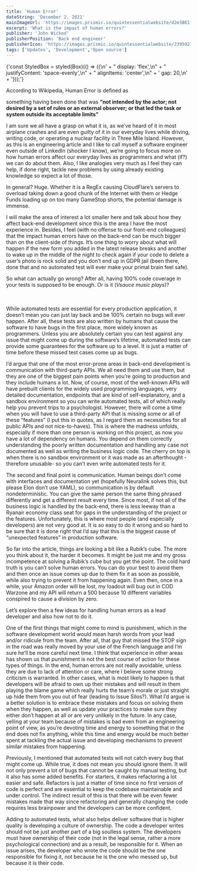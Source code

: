```yaml
---
title: 'Human Error'
dateString: 'December 2, 2021'
mainImageUrl: 'https://images.prismic.io/quintessentialwebsite/d2e3861f-b00a-4d00-938a-b22dfe9978dd_FB+LD.png?auto=format%2Ccompress&fit=max&q=50&w=1700&h=956'
excerpt: 'What is the impact of human errors?'
publisher: 'John Wicked'
publisherPosition: 'Back end engineer'
publisherIcon: 'https://images.prismic.io/quintessentialwebsite/2395921e-1b1b-4154-9e33-44970ae03d32_1_yFBGWR50zTc9S4PreOh6fw+%281%29.jpeg?auto=format%2Ccompress&fit=max&q=50'
tags: ['Updates', 'Development','Open source']
---
```

<BlogHeaderComponent
  title={title}
  dateString={dateString}
  mainImageUrl={mainImageUrl}
  publisher={publisher}
  publisherIcon={publisherIcon}
  publisherPosition={publisherPosition}
/>

<BlogHighlighter>
        {'const StyledBox = styled(Box)(() => ({\n' +
                  "  display: 'flex',\n" +
                  "  justifyContent: 'space-evenly',\n" +
                  "  alignItems: 'center',\n" +
                  '  gap: 20,\n' +
                  '}));'}
</BlogHighlighter>
  <p>
According to Wikipedia, Human Error is defined as

something having been done that was <strong>“not intended by the actor; not desired by a set
 of rules or an external observer; or that led the task or system outside its acceptable limits”</strong>

I am sure we all have a grasp on what it is, as we’ve heard of it in most airplane crashes and are even guilty of it in our everyday lives while driving, writing code, or operating a nuclear facility in Three Mile Island. However, as this is an engineering article and I like to call myself a software engineer even outside of LinkedIn (shocker I know), we’re going to focus more on how human errors affect our everyday lives as programmers and what (if?) we can do about them. Also, I like analogies very much as I feel they can help, if done right, tackle new problems by using already existing knowledge so expect a lot of those.
  </p>
<SectionItemComponent topic='What is the impact of human errors?'>
<p>
In general? Huge. Whether it is a RegEx causing CloudFlare’s servers to overload taking down a good chunk of the Internet with them or Hedge Funds loading up on too many GameStop shorts, the potential damage is immense.

I will make the area of interest a lot smaller here and talk about how they affect back-end development since this is the area I have the most experience in. Besides, I feel (with no offense to our front-end colleagues) that the impact human errors have on the back-end can be much bigger than on the client-side of things. It’s one thing to worry about what will happen if the new form you added in the latest release breaks and another to wake up in the middle of the night to check again if your code to delete a user’s photo is rock solid and you don’t end up in GDPR jail (been there, done that and no automated test will ever make your primal brain feel safe).

So what can actually go wrong? After all, having 100% code coverage in your tests is supposed to be enough. Or is it (*Vsauce music plays*)?

</p>
<BlogImageContainer maxWidth={'800px'} subTitle={'Automated tests are essential but can’t guarantee everything always works'} src={"https://prismic-io.s3.amazonaws.com/quintessentialwebsite/69412402-6813-4ad9-ba80-4a74f7a8db22_4xrnk8+2.jpg"} />
<br/><br/>
While automated tests are essential for every production application, it doesn’t mean you can just lay back and be 100% certain no bugs will ever happen. After all, these tests are also written by humans that cause the software to have bugs in the first place, more widely known as programmers. Unless you are absolutely certain you can test against any issue that might come up during the software’s lifetime, automated tests can provide some guarantees for the software up to a level. It is just a matter of time before these missed test cases come up as bugs.

I’d argue that one of the most error-prone areas in back-end development is communication with third-party APIs. We all need them and use them, but they are one of the biggest pain points when you’re going to production and they include humans a lot. Now, of course, most of the well-known APIs will have prebuilt clients for the widely used programming languages, very detailed documentation, endpoints that are kind of self-explanatory, and a sandbox environment so you can write automated tests, all of which really help you prevent trips to a psychologist. However, there will come a time when you will have to use a third-party API that is missing some or all of these “features” (I put this in quotes, as I regard them as necessities for all public APIs and not nice-to-haves). This is where the madness unfolds, especially if more than one person is working on this project, as now you have a lot of dependency on humans. You depend on them correctly understanding the poorly written documentation and handling any case not documented as well as writing the business logic code. The cherry on top is when there is no sandbox environment or it was made as an afterthought -therefore unusable- so you can’t even write automated tests for it.

The second and final point is communication. Human beings don’t come with interfaces and documentation yet (hopefully Neuralink solves this, but please Elon don’t use YAML), so communication is by default nondeterministic. You can give the same person the same thing phrased differently and get a different result every time. Since most, if not all of the business logic is handled by the back-end, there is less leeway than a Ryanair economy class seat for gaps in the understanding of the project or the features. Unfortunately, this is where most people (and especially developers) are not very good at. It is so easy to do it wrong and so hard to be sure that it is done right that I’d say that this is the biggest cause of “unexpected features” in production software.

</SectionItemComponent>
<SectionItemComponent topic='Will it be fixed when Homo Sapiens stable is released?'>
  So far into the article, things are looking a bit like a Rubik’s cube. The more you think about it, the harder it becomes. It might be just me and my gross incompetence at solving a Rubik’s cube but you get the point. The cold hard truth is you can’t solve human errors. You can do your best to avoid them and then once an issue comes up due to them fix it as soon as possible, while also trying to prevent it from happening again. Even then, once in a while, your Amazon order will be lost, my loadout will bug out in COD Warzone and my API will return a 500 because 10 different variables conspired to cause a division by zero.

  Let’s explore then a few ideas for handling human errors as a lead developer and also how not to do it.

  One of the first things that might come to mind is punishment, which in the software development world would mean harsh words from your lead and/or ridicule from the team. After all, that guy that missed the STOP sign in the road was really moved by your use of the French language and I’m sure he’ll be more careful next time. I think that experience in other areas has shown us that punishment is not the best course of action for these types of things. In the end, human errors are not really avoidable, unless they are due to lack of attention or care, where I believe some strong criticism is warranted. In other cases, what is most likely to happen is that developers will be afraid to own up their mistakes and will result in them playing the blame game which really hurts the team’s morale or just straight up hide them from you out of fear (leading to Issue Silos?). What I’d argue is a better solution is to embrace these mistakes and focus on solving them when they happen, as well as update your practices to make sure they either don’t happen at all or are very unlikely in the future. In any case, yelling at your team because of mistakes is bad even from an engineering point of view, as you’re devoting time and energy to something that in the end does not fix anything, while this time and energy would be much better spent at tackling the actual issue and developing mechanisms to prevent similar mistakes from happening.

  Previously, I mentioned that automated tests will not catch every bug that might come up. While true, it does not mean you should ignore them. It will not only prevent a lot of bugs that cannot be caught by manual testing, but it also has some added benefits. For starters, it makes refactoring a lot easier and safe. Refactors is just a matter of time since no first version of code is perfect and are essential to keep the codebase maintainable and under control. The indirect result of this is that there will be even fewer mistakes made that way since refactoring and generally changing the code requires less brainpower and the developers can be more confident.

  Adding to automated tests, what also helps deliver software that is higher quality is developing a culture of ownership. The code a developer writes should not be just another part of a big soulless system. The developers must have ownership of their code (not in the legal sense, rather a more psychological connection) and as a result, be responsible for it. When an issue arises, the developer who wrote the code should be the one responsible for fixing it, not because he is the one who messed up, but because it is their code.
</SectionItemComponent>